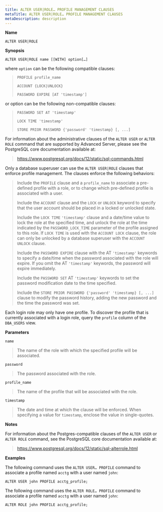 ```yaml
---
title: ALTER USER|ROLE… PROFILE MANAGEMENT CLAUSES
metaTitle: ALTER USER|ROLE… PROFILE MANAGEMENT CLAUSES
metaDescription: description
---
```


**Name**

`ALTER USER|ROLE`

**Synopsis**

``` text
ALTER USER|ROLE name [[WITH] option[…]
```

where `option` can be the following compatible clauses:

> `PROFILE profile_name`
> 
> `ACCOUNT {LOCK|UNLOCK}`
> 
> `PASSWORD EXPIRE [AT 'timestamp']`

or option can be the following non-compatible clauses:

> `PASSWORD SET AT 'timestamp'`
> 
> `LOCK TIME 'timestamp'`
> 
> `STORE PRIOR PASSWORD {'password' 'timestamp} [, ...]`

For information about the administrative clauses of the `ALTER USER` or
`ALTER ROLE` command that are supported by Advanced Server, please see
the PostgreSQL core documentation available at:

> <https://www.postgresql.org/docs/12/static/sql-commands.html>

Only a database superuser can use the `ALTER USER|ROLE` clauses that
enforce profile management. The clauses enforce the following behaviors:

> Include the `PROFILE` clause and a `profile_name` to associate a
> pre-defined profile with a role, or to change which pre-defined
> profile is associated with a user.
> 
> Include the `ACCOUNT` clause and the `LOCK` or `UNLOCK` keyword to
> specify that the user account should be placed in a locked or unlocked
> state.
> 
> Include the `LOCK TIME` `'timestamp'` clause and a date/time value to
> lock the role at the specified time, and unlock the role at the time
> indicated by the `PASSWORD_LOCK_TIME` parameter of the profile
> assigned to this role. If `LOCK TIME` is used with the `ACCOUNT LOCK`
> clause, the role can only be unlocked by a database superuser with the
> `ACCOUNT UNLOCK` clause.
> 
> Include the `PASSWORD EXPIRE` clause with the AT `'timestamp'`
> keywords to specify a date/time when the password associated with the
> role will expire. If you omit the AT `'timestamp'` keywords, the
> password will expire immediately.
> 
> Include the `PASSWORD SET` AT `'timestamp'` keywords to set the
> password modification date to the time specified.
> 
> Include the `STORE PRIOR PASSWORD {'password' 'timestamp} [, ...]`
> clause to modify the password history, adding the new password and the
> time the password was set.

Each login role may only have one profile. To discover the profile that
is currently associated with a login role, query the `profile` column of
the `DBA_USERS` view.

**Parameters**

`name`

> The name of the role with which the specified profile will be
> associated.

`password`

> The password associated with the role.

`profile_name`

> The name of the profile that will be associated with the role.

`timestamp`

> The date and time at which the clause will be enforced. When
> specifying a value for `timestamp`, enclose the value in
> single-quotes.

**Notes**

For information about the Postgres-compatible clauses of the `ALTER
USER` or `ALTER ROLE` command, see the PostgreSQL core documentation
available at:

> <https://www.postgresql.org/docs/12/static/sql-alterrole.html>

**Examples**

The following command uses the `ALTER USER… PROFILE` command to
associate a profile named `acctg` with a user named `john`:

``` text
ALTER USER john PROFILE acctg_profile;
```

The following command uses the `ALTER ROLE… PROFILE` command to
associate a profile named `acctg` with a user named `john`:

``` text
ALTER ROLE john PROFILE acctg_profile;
```
